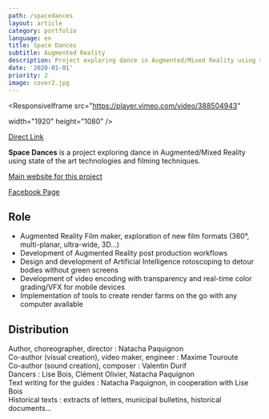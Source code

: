 ```yaml
---
path: /spacedances
layout: article
category: portfolio
language: en
title: Space Dances
subtitle: Augmented Reality
description: Project exploring dance in Augmented/Mixed Reality using state of the art technologies and filming techniques.
date: '2020-01-01'
priority: 2
image: cover2.jpg
---
```


<ResponsiveIframe
  src="https://player.vimeo.com/video/388504943"

  width="1920"
  height="1080"
/>

[Direct Link](//vimeo.com/388504943)

**Space Dances** is a project exploring dance in Augmented/Mixed Reality using state of the art technologies and filming techniques.

[Main website for this project](//natachapaquignon.com)

[Facebook Page](//www.facebook.com/SpaceDances/)

## Role

- Augmented Reality Film maker, exploration of new film formats (360°, multi-planar, ultra-wide, 3D...)
- Development of Augmented Reality post production workflows
- Design and development of Artificial Intelligence rotoscoping to detour bodies without green screens
- Development of video encoding with transparency and real-time color grading/VFX for mobile devices
- Implementation of tools to create render farms on the go with any computer available

## Distribution

Author, choreographer, director : Natacha Paquignon  
Co-author (visual creation), video maker, engineer : Maxime Touroute  
Co-author (sound creation), composer : Valentin Durif  
Dancers : Lise Bois, Clément Olivier, Natacha Paquignon  
Text writing for the guides : Natacha Paquignon, in cooperation with Lise Bois  
Historical texts : extracts of letters, municipal bulletins, historical documents...
